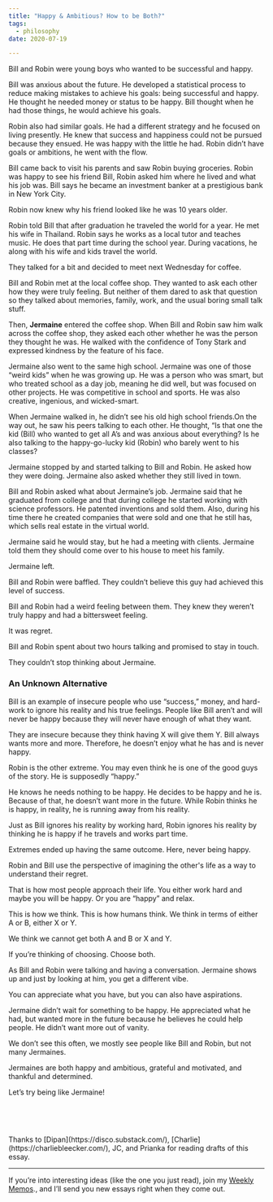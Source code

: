 ```yaml
---
title: "Happy & Ambitious? How to be Both?"
tags:
  - philosophy
date: 2020-07-19

---
```

Bill and Robin were young boys who wanted to be successful and happy. 

Bill was anxious about the future. He developed a statistical process to reduce making mistakes to achieve his goals: being successful and happy. He thought he needed money or status to be happy. Bill thought when he had those things, he would achieve his goals. 

Robin also had similar goals. He had a different strategy and he focused on living presently. He knew that success and happiness could not be pursued because they ensued. He was happy with the little he had. Robin didn’t have goals or ambitions, he went with the flow.  

Bill came back to visit his parents and saw Robin buying groceries. Robin was happy to see his friend Bill, Robin asked him where he lived and what his job was. Bill says he became an investment banker at a prestigious bank in New York City. 

Robin now knew why his friend looked like he was 10 years older.

Robin told Bill that after graduation he traveled the world for a year. He met his wife in Thailand. Robin says he works as a local tutor and teaches music. He does that part time during the school year. During vacations, he along with his wife and kids travel the world. 

They talked for a bit and decided to meet next Wednesday for coffee.

Bill and Robin met at the local coffee shop. They wanted to ask each other how they were truly feeling. But neither of them dared to ask that question so they talked about memories, family, work, and the usual boring small talk stuff. 

Then, **Jermaine** entered the coffee shop. When Bill and Robin saw him walk across the coffee shop, they asked each other whether he was the person they thought he was. He walked with the confidence of Tony Stark and expressed kindness by the feature of his face.

Jermaine also went to the same high school. Jermaine was one of those “weird kids” when he was growing up. He was a person who was smart, but who treated school as a day job, meaning he did well, but was focused on other projects. He was competitive in school and sports. He was also creative, ingenious, and wicked-smart. 

When Jermaine walked in, he didn’t see his old high school friends.On the way out, he saw his peers talking to each other. He thought, “Is that one the kid (Bill) who wanted to get all A’s and was anxious about everything? Is he also talking to the happy-go-lucky kid (Robin) who barely went to his classes?

Jermaine stopped by and started talking to Bill and Robin. He asked how they were doing. Jermaine also asked whether they still lived in town. 

Bill and Robin asked what about Jermaine’s job. Jermaine said that he graduated from college and that during college he started working with science professors. He patented inventions and sold them. Also, during his time there he created companies that were sold and one that he still has, which sells real estate in the virtual world.

Jermaine said he would stay, but he had a meeting with clients. Jermaine told them they should come over to his house to meet his family. 

Jermaine left. 

Bill and Robin were baffled. They couldn’t believe this guy had achieved this level of success. 

Bill and Robin had a weird feeling between them. They knew they weren’t truly happy and had a bittersweet feeling. 

It was regret.

Bill and Robin spent about two hours talking and promised to stay in touch.

They couldn’t stop thinking about Jermaine. 

### An Unknown Alternative

Bill is an example of insecure people who use “success,” money, and hard-work to ignore his reality and his true feelings. People like Bill aren’t and will never be happy because they will never have enough of what they want. 

They are insecure because they think having X will give them Y. Bill always wants more and more. Therefore, he doesn’t enjoy what he has and is never happy. 

Robin is the other extreme. You may even think he is one of the good guys of the story. He is supposedly “happy.”

He knows he needs nothing to be happy. He decides to be happy and he is. Because of that, he doesn’t want more in the future. While Robin thinks he is happy, in reality, he is running away from his reality. 

Just as Bill ignores his reality by working hard, Robin ignores his reality by thinking he is happy if he travels and works part time. 

Extremes ended up having the same outcome. Here, never being happy. 

Robin and Bill use the perspective of imagining the other's life as a way to understand their regret. 

That is how most people approach their life. You either work hard and maybe you will be happy. Or you are “happy” and relax. 

This is how we think. This is how humans think. We think in terms of either A or B, either X or Y. 

We think we cannot get both A and B or X and Y. 

If you’re thinking of choosing. Choose both. 

As Bill and Robin were talking and having a conversation. Jermaine shows up and just by looking at him, you get a different vibe.

You can appreciate what you have, but you can also have aspirations. 

Jermaine didn’t wait for something to be happy. He appreciated what he had, but wanted more in the future because he believes he could help people. He didn’t want more out of vanity.

We don’t see this often, we mostly see people like Bill and Robin, but not many Jermaines. 

Jermaines are both happy and ambitious, grateful and motivated, and thankful and determined.

Let’s try being like Jermaine!


<p>&nbsp;  </p>
<p>&nbsp;  </p>
Thanks to [Dipan](https://disco.substack.com/), [Charlie](https://charliebleecker.com/), JC, and Prianka for reading drafts of this essay.


---
If you’re into interesting ideas (like the one you just read), join my <a href="https://juandavidcampolargo.substack.com/" target="_blank">Weekly Memos</a>., and I’ll send you new essays right when they come out. 
